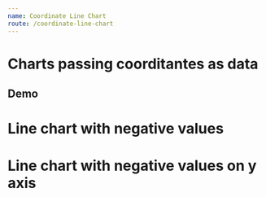 ```yaml
---
name: Coordinate Line Chart
route: /coordinate-line-chart
---
```



# Charts passing coorditantes as data

## Demo


#  Line chart with negative values
<Playground>
    <CoordinateLineChart
        title='Respiratory volume chart'
            height={400}
            xMaxValue={8}
            legendNames={['ref', 'pre', 'pos']}
            coordinateNames={
                {
                    x: 'Volume (L)',
                    y: 'Fluxo (L/s)'
                }
            }
            colors={['gray', 'orange', 'green']}
            coordinates={ [ 
                [
                    { x: 0.1, y: 0.5 },
                    { x: 0.4, y: 0.9 },
                    { x: 2, y: 0.9 },
                    { x: 3, y: 1 },
                    { x: 4, y: 5.9 },
                    { x: 5, y: 6 },
                    { x: 6, y: 6 },
                ],
      [
        { x: 0.6, y: 7.5 },
        { x: 0.9, y: 7.3 },
        { x: 1.4, y: 7 },
        { x: 1.5, y: 6.5 },
        { x: 2.2, y: 2 },
        { x: 4.2, y: 4 },
        { x: 5.2, y: 4.3 },
        { x: 0.6, y: 7.5 },
      ],
      [
        { x: 0.3, y: 7.5 },
        { x: 0.6, y: 7.3 },
        { x: 1, y: 7 },
        { x: 1.2, y: 6.5 },
        { x: 1.8, y: 2 },
        { x: 3.8, y: 4 },
        { x: 4.8, y: 4.3 },
        { x: 0.3, y: 7.5 },
      ]
        ] }
    />
</Playground>



# Line chart with negative values on y axis
<Playground>
    <div style={{ width: '300px', height: '400px' }}>
        <CoordinateLineChart
            title='Respiratory flow chart'
            height={400}
            legendNames={['ref', 'pre', 'pos']}
            yRangeValues={8}
            xMaxValue={8}
            coordinateNames={
                {
                    x: 'Volume (L)',
                    y: 'Fluxo (L/s)'
                }
            }
            colors={['gray', 'orange', 'green']}
            coordinates={ 
                [ 
                    [
                        { x: 0.5, y: 7.5 },
                        { x: 0.7, y: 7.3 },
                        { x: 1.2, y: 7 },
                        { x: 1.3, y: 6.5 },
                        { x: 2, y: -2 },
                        { x: 4, y: -4 },
                        { x: 5, y: 4.3 },
                        { x: 0.5, y: 7.5 }
                    ],
                    [
                        { x: 0.6, y: 7.5 },
                        { x: 0.9, y: 7.3 },
                        { x: 1.4, y: 7 },
                        { x: 1.5, y: 6.5 },
                        { x: 2.2, y: -2 },
                        { x: 4.2, y: -4 },
                        { x: 5.2, y: 4.3 },
                        { x: 0.6, y: 7.5 }
                    ],
                    [
                        { x: 0.3, y: 7.5 },
                        { x: 0.6, y: 7.3 },
                        { x: 1, y: 7 },
                        { x: 1.2, y: 6.5 },                   
                        { x: 1.8, y: -2 },
                        { x: 3.8, y: -4 },
                        { x: 4.8, y: 4.3 },
                        { x: 0.3, y: 7.5 }
                    ]
                ]  
            }
    />
    </div>
</Playground>
